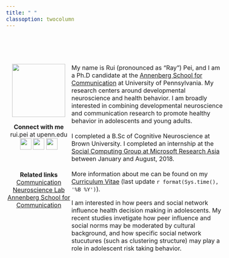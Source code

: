 ```yaml
---
title: " "
classoption: twocolumn
---
```



<style>
body{
  font-size: 12pt;
}
.column-left{
  float: left;
  width: 30%;
  text-align: center;
}
.column-right{
  display: inline-block;
  width: 70%;
  text-align: left;
}
</style>

<br>
<br>
<br>
<div class="column-left">
![](files/images/profile_2.png){width=140px}

__Connect with me__
<br>
rui.pei at upenn.edu <br>
[![](files/images/twitter.png){width=30px}](https://twitter.com/ruipei_penn)
[![](files/images/github.png){width=30px}](https://github.com/ruipei1)
[![](files/images/googlescholar.png){width=30px}](https://scholar.google.com/citations?user=UGCZ5GAAAAAJ&hl=en&oi=ao)

<br>


__Related links__<br>
[Communication Neuroscience Lab](https://cn.asc.upenn.edu)<br>
[Annenberg School for Communication](https://asc.upenn.edu)


</div>


<div class="column-right">
My name is Rui (pronounced as "Ray") Pei, and I am a Ph.D candidate at the [Annenberg School for Communication](https://asc.upenn.edu) at University of Pennsylvania. My research centers around developmental neuroscience and health behavior. I am broadly interested in combining developmental neuroscience and communication research to promote healthy behavior in adolescents and young adults. 
<br>
<br>
I completed a B.Sc of Cognitive Neuroscience at Brown University. I completed an internship at the [Social Computing Group at Microsoft Research Asia](https://www.microsoft.com/en-us/research/group/social-computing-beijing/) between January and August, 2018. 
<br>
<br>
More information about me can be found on my [Curriculum Vitae](files/cv_vitae.pdf) (last update `r format(Sys.time(), '%B %Y')`). 

I am interested in how peers and social network influence health decision making in adolescents. My recent studies invetigate how peer influence and social norms may be moderated by cultural background, and how specific social network stucutures (such as clustering structure) may play a role in adolescent risk taking behavior. 


<br>
<br>
<br>
<br>


</div>



